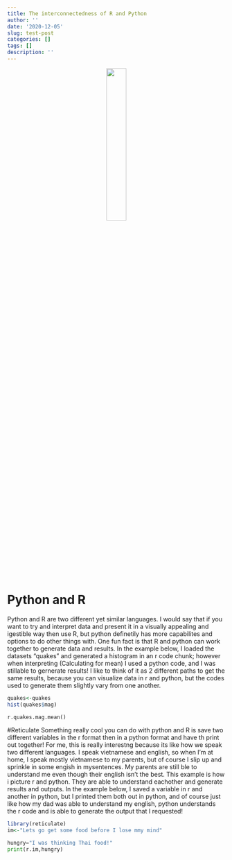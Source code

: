 ```yaml
---
title: The interconnectedness of R and Python
author: ''
date: '2020-12-05'
slug: test-post
categories: []
tags: []
description: ''
---
```


<center>
![](/post/2020-12-05-test-post_files/Puppy.jpeg){width=30%}
</center>
# Python and R

Python and R are two different yet similar languages. I would say that if you want to try and interpret data and present it in a visually appealing and igestible way then use R, but python definetily has more capabilites and options to do other things with. One fun fact is that R and python can work together to generate data and results. In the example below, I loaded the datasets "quakes" and generated a histogram in an r code chunk; however when interpreting (Calculating for mean) I used a python code, and I was stillable to gernerate results! I like to think of it as 2 different paths to get the same results, because you can visualize data in r and python, but the codes used to generate them slightly vary from one another. 

```r
quakes<-quakes
hist(quakes$mag)
```

```python
r.quakes.mag.mean()
```

#Reticulate 
Something really cool you can do with python and R is save two different variables in the r format then in a python format and have th print out together! For me, this is really interestng because its like how we speak two different languages. I speak vietnamese and english, so when I'm at home, I speak mostly vietnamese to my parents, but of course I slip up and sprinkle in some engish in mysentences. My parents are still ble to understand me even though their english isn't the best. This example is how i picture r and python. They are able to understand eachother and generate results and outputs. In the example below, I saved a variable in r and another in python, but I printed them both out in python, and of course just like how my dad was able to understand my english, python understands the r code and is able to generate the output that I requested! 

```r
library(reticulate)
im<-"Lets go get some food before I lose mmy mind"
```

```python
hungry="I was thinking Thai food!"
print(r.im,hungry)
```



